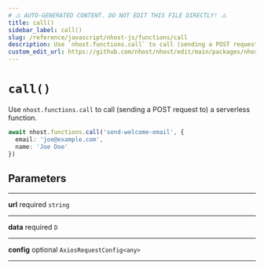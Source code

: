 ```yaml
---
# ⚠️ AUTO-GENERATED CONTENT. DO NOT EDIT THIS FILE DIRECTLY! ⚠️
title: call()
sidebar_label: call()
slug: /reference/javascript/nhost-js/functions/call
description: Use `nhost.functions.call` to call (sending a POST request to) a serverless function.
custom_edit_url: https://github.com/nhost/nhost/edit/main/packages/nhost-js/src/clients/functions.ts#L61
---
```


# `call()`

Use `nhost.functions.call` to call (sending a POST request to) a serverless function.

```ts
await nhost.functions.call('send-welcome-email', {
  email: 'joe@example.com',
  name: 'Joe Doe'
})
```

## Parameters

---

**<span className="parameter-name">url</span>** <span className="optional-status">required</span> `string`

---

**<span className="parameter-name">data</span>** <span className="optional-status">required</span> `D`

---

**<span className="parameter-name">config</span>** <span className="optional-status">optional</span> `AxiosRequestConfig<any>`

---
